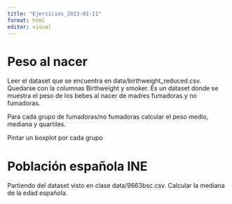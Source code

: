```yaml
---
title: "Ejercicios_2023-01-11"
format: html
editor: visual
---
```



# Peso al nacer

Leer el dataset que se encuentra en data/birthweight_reduced.csv. Quedarse con la columnas Birthweight y smoker. 
Es un dataset donde se muestra el peso de los bebes al nacer de madres fumadoras y no fumadoras.

Para cada grupo de fumadoras/no fumadoras calcular el peso medio, mediana y quartiles.

Pintar un boxplot por cada grupo



# Población española INE

Partiendo del dataset visto en clase data/9663bsc.csv. Calcular la mediana de la edad española.